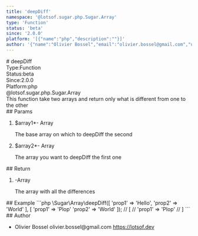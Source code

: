 ```yaml
---
title: 'deepDiff'
namespace: '@lotsof.sugar.php.Sugar.Array'
type: 'Function'
status: 'beta'
since: '2.0.0'
platform: '[{"name":"php","description":""}]'
author: '{"name":"Olivier Bossel","email":"olivier.bossel@gmail.com","url":"https://lotsof.dev"}'
---
```

<div class="docmap-mdx">
# deepDiff
<div class="_metas">
<div class="_type"><span class="_type-label">Type:</span><span class="_type-value">Function</span></div>
<div class="_status"><span class="_status-label">Status:</span><span class="_status-value -beta">beta</span></div>
<div class="_since"><span class="_since-label">Since:</span><span class="_since-value">2.0.0</span></div>
<div class="_platform"><span class="_platform-label">Platform:</span><span class="_platform-value -php">php</span></div>
</div>
<div class="_namespace">@lotsof.sugar.php.Sugar.Array</div>
<div class="_description typo-format typo-rhythm">
This function take two arrays and return only what is different from one to the other
</div>
<div class="_params">
## Params
<ol class="_list">
<li class="_item">
<span class="_name">$array1<span class="_required">*</span></span><span class="_default">-</span> <span class="_type">Array</span>
<p class="_description">The base array on which to deepDiff the second</p>
</li>
<li class="_item">
<span class="_name">$array2<span class="_required">*</span></span><span class="_default">-</span> <span class="_type">Array</span>
<p class="_description">The array you want to deepDiff the first one</p>
</li>
</ol>
</div>
<div class="_return">
## Return
<ol class="_list">
<li class="_item">
<span class="_default">-</span><span class="_type">Array</span>
<p class="_description">The array with all the differences</p>
</li>
</ol>
</div>
<div class="_examples">
## Example
```php
\Sugar\Array\deepDiff([
   'prop1' => 'Hello',
   'prop2' => 'World'
], [
   'prop1' => 'Plop'
   'prop2' => 'World'
]);
// [
//   'prop1' => 'Plop'
// ]
```
</div>
<div class="_author">
## Author
<ul class="_list">
<li class="_item">
<span class="_name">Olivier Bossel</span>
<span class="_email">olivier.bossel@gmail.com</span>
<a href="https://lotsof.dev" target="_blank" class="_url">https://lotsof.dev</a>
</li>
</ul>
</div>
</div>